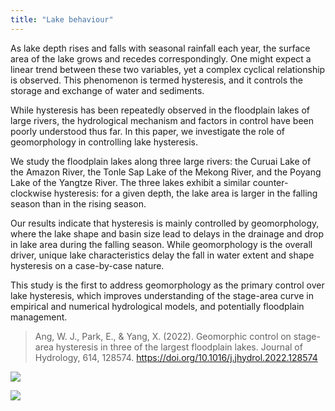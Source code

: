 ```yaml
---
title: "Lake behaviour"
---
```


As lake depth rises and falls with seasonal rainfall each year, the surface area of the lake grows and recedes correspondingly. One might expect a linear trend between these two variables, yet a complex cyclical relationship is observed. This phenomenon is termed hysteresis, and it controls the storage and exchange of water and sediments.

While hysteresis has been repeatedly observed in the floodplain lakes of large rivers, the hydrological mechanism and factors in control have been poorly understood thus far. In this paper, we investigate the role of geomorphology in controlling lake hysteresis. 

We study the floodplain lakes along three large rivers: the Curuai Lake of the Amazon River, the Tonle Sap Lake of the Mekong River, and the Poyang Lake of the Yangtze River. The three lakes exhibit a similar counter-clockwise hysteresis: for a given depth, the lake area is larger in the falling season than in the rising season. 

Our results indicate that hysteresis is mainly controlled by geomorphology, where the lake shape and basin size lead to delays in the drainage and drop in lake area during the falling season. While geomorphology is the overall driver, unique lake characteristics delay the fall in water extent and shape hysteresis on a case-by-case nature. 

This study is the first to address geomorphology as the primary control over lake hysteresis, which improves understanding of the stage-area curve in empirical and numerical hydrological models, and potentially floodplain management.

> Ang, W. J., Park, E., & Yang, X. (2022). Geomorphic control on stage-area hysteresis in three of the largest floodplain lakes. Journal of Hydrology, 614, 128574. [https://doi.org/10.1016/j.jhydrol.2022.128574](https://doi.org/10.1016/j.jhydrol.2022.128574) 
</br>

![](/images/Slide6.jpeg)

![](/images/Slide7.jpeg)
